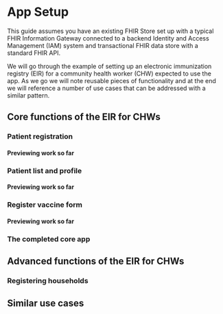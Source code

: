 # App Setup

This guide assumes you have an existing FHIR Store set up with a typical FHIR Information Gateway connected to a backend Identity and Access Management (IAM) system and transactional FHIR data store with a standard FHIR API.

We will go through the example of setting up an electronic immunization registry (EIR) for a community health worker (CHW) expected to use the app. As we go we will note reusable pieces of functionality and at the end we will reference a number of use cases that can be addressed with a similar pattern.

## Core functions of the EIR for CHWs

### Patient registration

#### Previewing work so far

### Patient list and profile

#### Previewing work so far

### Register vaccine form

#### Previewing work so far

### The completed core app

## Advanced functions of the EIR for CHWs

### Registering households

## Similar use cases
